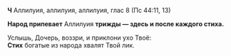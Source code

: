 **Ч** Аллилуия, аллилуия, аллилуия, глас 8 (Пс 44:11, 13)

**Народ припевает** Аллилуия **трижды — здесь и после каждого стиха.**

Услышь, Дочерь, воззри, и приклони ухо Твоё:  
**Стих** богатые из народа хвалят Твой лик.
